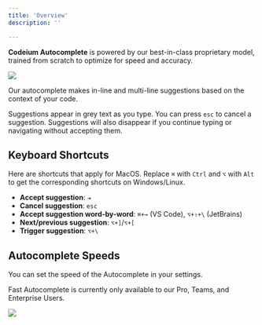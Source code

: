 ```yaml
---
title: 'Overview'
description: ''

---
```

**Codeium Autocomplete** is powered by our best-in-class proprietary model, trained from scratch to optimize for speed and accuracy. 

<Frame>
    <img src="https://exafunction.github.io/public/autocomplete/autocomplete-speed-fast.gif"/>
</Frame>

Our autocomplete makes in-line and multi-line suggestions based on the context of your code.

Suggestions appear in grey text as you type. You can press `esc` to cancel a suggestion.
Suggestions will also disappear if you continue typing or navigating without accepting them.

## Keyboard Shortcuts
Here are shortcuts that apply for MacOS.
Replace `⌘` with `Ctrl` and `⌥` with `Alt` to get the corresponding shortcuts on Windows/Linux.
- **Accept suggestion**: `⇥`
- **Cancel suggestion**: `esc`
- **Accept suggestion word-by-word**: `⌘+→` (VS Code), `⌥+⇧+\` (JetBrains)
- **Next/previous suggestion**: `⌥+]`/`⌥+[` 
- **Trigger suggestion**: `⌥+\`

## Autocomplete Speeds

You can set the speed of the Autocomplete in your settings. 

<Note>Fast Autocomplete is currently only available to our Pro, Teams, and Enterprise Users.</Note>

<Frame>
    <img src="https://exafunction.github.io/public/autocomplete/autocomplete-speeds-select.png"/>
</Frame>